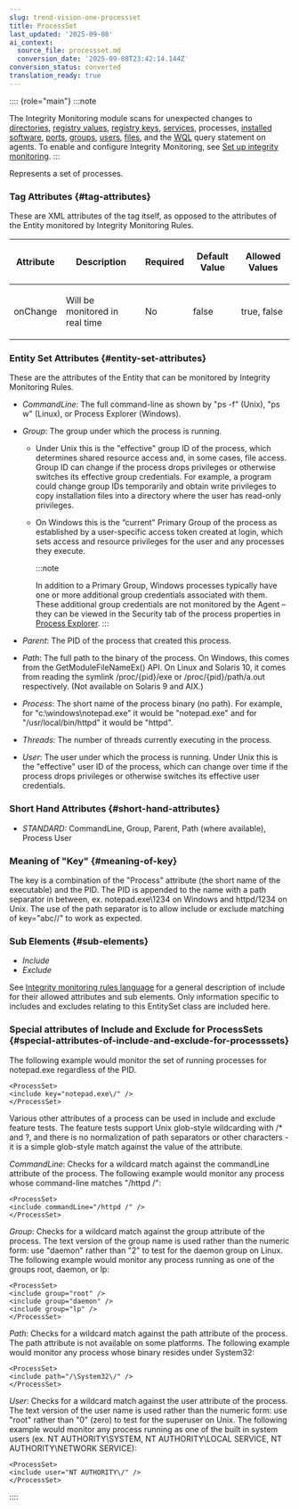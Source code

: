 ```yaml
---
slug: trend-vision-one-processset
title: ProcessSet
last_updated: '2025-09-08'
ai_context:
  source_file: processset.md
  conversion_date: '2025-09-08T23:42:14.144Z'
conversion_status: converted
translation_ready: true
---
```


:::: {role="main"}
:::note

The Integrity Monitoring module scans for unexpected changes to [directories](directoryset.mdx), [registry values](registryvalueset.mdx), [registry keys](registrykeyset.mdx), [services](serviceset.mdx), processes, [installed software](installedsoftwareset.mdx), [ports](portset.mdx), [groups](groupset.mdx), [users](userset.mdx), [files](fileset.mdx), and the [WQL](wqlset.mdx) query statement on agents. To enable and configure Integrity Monitoring, see [Set up integrity monitoring](set-up-integrity-monitoring.mdx).
:::

Represents a set of processes.

### Tag Attributes {#tag-attributes}

These are XML attributes of the tag itself, as opposed to the attributes of the Entity monitored by Integrity Monitoring Rules.

<table>
<thead>
<tr>
<th><p>Attribute</p></th>
<th><p>Description</p></th>
<th><p>Required</p></th>
<th><p>Default Value</p></th>
<th><p>Allowed Values</p></th>
</tr>
</thead>
<tbody>
<tr>
<td><p>onChange</p></td>
<td><p>Will be monitored in real time</p></td>
<td><p>No</p></td>
<td><p>false</p></td>
<td><p>true, false</p></td>
</tr>
</tbody>
</table>

### Entity Set Attributes {#entity-set-attributes}

These are the attributes of the Entity that can be monitored by Integrity Monitoring Rules.

- *CommandLine*: The full command-line as shown by "ps -f" (Unix), "ps w" (Linux), or Process Explorer (Windows).

- *Group*: The group under which the process is running.

  - Under Unix this is the "effective" group ID of the process, which determines shared resource access and, in some cases, file access. Group ID can change if the process drops privileges or otherwise switches its effective group credentials. For example, a program could change group IDs temporarily and obtain write privileges to copy installation files into a directory where the user has read-only privileges.

  - On Windows this is the “current" Primary Group of the process as established by a user-specific access token created at login, which sets access and resource privileges for the user and any processes they execute.

    :::note

    In addition to a Primary Group, Windows processes typically have one or more additional group credentials associated with them. These additional group credentials are not monitored by the Agent – they can be viewed in the Security tab of the process properties in [Process Explorer](https://docs.microsoft.com/en-us/sysinternals/downloads/process-explorer).
    :::

- *Parent*: The PID of the process that created this process.

- *Path*: The full path to the binary of the process. On Windows, this comes from the GetModuleFileNameEx() API. On Linux and Solaris 10, it comes from reading the symlink /proc/{pid}/exe or /proc/{pid}/path/a.out respectively. (Not available on Solaris 9 and AIX.)

- *Process*: The short name of the process binary (no path). For example, for "c:\windows\notepad.exe" it would be "notepad.exe" and for "/usr/local/bin/httpd" it would be "httpd".

- *Threads*: The number of threads currently executing in the process.

- *User*: The user under which the process is running. Under Unix this is the "effective" user ID of the process, which can change over time if the process drops privileges or otherwise switches its effective user credentials.

### Short Hand Attributes {#short-hand-attributes}

- *STANDARD:* CommandLine, Group, Parent, Path (where available), Process User

### Meaning of "Key" {#meaning-of-key}

The key is a combination of the "Process" attribute (the short name of the executable) and the PID. The PID is appended to the name with a path separator in between, ex. notepad.exe\1234 on Windows and httpd/1234 on Unix. The use of the path separator is to allow include or exclude matching of key="abc//" to work as expected.

### Sub Elements {#sub-elements}

- *Include*
- *Exclude*

See [Integrity monitoring rules language](integrity-monitoring-language-swp.mdx) for a general description of include for their allowed attributes and sub elements. Only information specific to includes and excludes relating to this EntitySet class are included here.

### Special attributes of Include and Exclude for ProcessSets {#special-attributes-of-include-and-exclude-for-processsets}

The following example would monitor the set of running processes for notepad.exe regardless of the PID.

``` codeblock
<ProcessSet>
<include key="notepad.exe\/" />
</ProcessSet>
```

Various other attributes of a process can be used in include and exclude feature tests. The feature tests support Unix glob-style wildcarding with /\* and ?, and there is no normalization of path separators or other characters - it is a simple glob-style match against the value of the attribute.

*CommandLine*: Checks for a wildcard match against the commandLine attribute of the process. The following example would monitor any process whose command-line matches "/httpd /":

``` codeblock
<ProcessSet>
<include commandLine="/httpd /" />
</ProcessSet>
```

*Group*: Checks for a wildcard match against the group attribute of the process. The text version of the group name is used rather than the numeric form: use "daemon" rather than "2" to test for the daemon group on Linux. The following example would monitor any process running as one of the groups root, daemon, or lp:

``` codeblock
<ProcessSet>
<include group="root" />
<include group="daemon" />
<include group="lp" />
</ProcessSet>
```

*Path*: Checks for a wildcard match against the path attribute of the process. The path attribute is not available on some platforms. The following example would monitor any process whose binary resides under System32:

``` codeblock
<ProcessSet>
<include path="/\System32\/" />
</ProcessSet>
```

*User*: Checks for a wildcard match against the user attribute of the process. The text version of the user name is used rather than the numeric form: use "root" rather than "0" (zero) to test for the superuser on Unix. The following example would monitor any process running as one of the built in system users (ex. NT AUTHORITY\SYSTEM, NT AUTHORITY\LOCAL SERVICE, NT AUTHORITY\NETWORK SERVICE):

``` codeblock
<ProcessSet>
<include user="NT AUTHORITY\/" />
</ProcessSet>
```
::::
